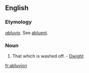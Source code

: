 ==English==

===Etymology===
{{etyl|LL.|en}} ''[[abluvio]]''. See [[abluent]].

===Noun===
{{en-noun|-}}

# {{context|rare|lang=en}} That which is washed off. - [[Dwight]]

[[fr:abluvion]]